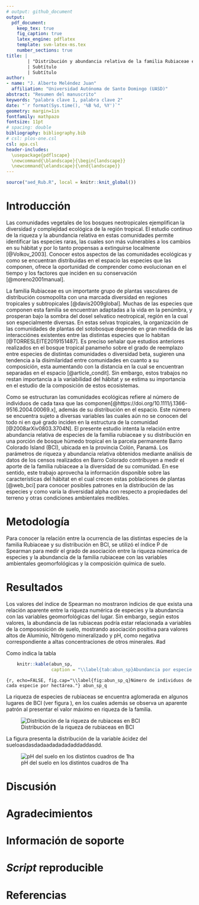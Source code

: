 ```yaml
---
# output: github_document
output: 
  pdf_document:
    keep_tex: true
    fig_caption: true
    latex_engine: pdflatex
    template: svm-latex-ms.tex
    number_sections: true
title: | 
        | "Distribución y abundancia relativa de la familia Rubiaceae en la parcela permanente Isla Barro Colorado"
        | Subtítulo
        | Subtítulo
author:
- name: "J. Alberto Meléndez Juan"
  affiliation: "Universidad Autónoma de Santo Domingo (UASD)"
abstract: "Resumen del manuscrito"
keywords: "palabra clave 1, palabra clave 2"
date: "`r format(Sys.time(), '%B %d, %Y')`"
geometry: margin=1in
fontfamily: mathpazo
fontsize: 11pt
# spacing: double
bibliography: bibliography.bib
# csl: plos-one.csl
csl: apa.csl
header-includes:
  \usepackage{pdflscape}
  \newcommand{\blandscape}{\begin{landscape}}
  \newcommand{\elandscape}{\end{landscape}}
---
```


```r
source("aed_Rub.R", local = knitr::knit_global())
```

# Introducción
Las comunidades vegetales de los bosques neotropicales ejemplifican la diversidad y complejidad ecológica de la región tropical. El estudio continuo de la riqueza y la abundancia relativa en estas comunidades permite identificar las especies raras, las cuales son más vulnerables a los cambios en su hábitat y por lo tanto propensas a extinguirse localmente [@Volkov_2003]. Conocer estos aspectos de las comunidades ecológicas y como se encuentran distribuidas en el espacio las especies que las componen, ofrece la oportunidad de comprender como evolucionan en el tiempo y los factores que inciden en su conservación [@moreno2001manual].

La familia Rubiaceae es un importante grupo de plantas vasculares de distribución cosmopolita con una marcada diversidad en regiones tropicales y subtropicales [@davis2009global]. Muchas de las especies que componen esta familia se encuentran adaptadas a la vida en la penúmbra, y prosperan bajo la sombra del dosel selvatico neotropical, región en la cual son especialmente diversas. En estas selvas tropicales, la organización de las comunidades de plantas del sotobosque depende en gran medida de las interacciónes existentes entre las distintas especies que lo habitan [@TORRESLEITE2019151487]. <!-- Cuya riqueza puede ser afectada además por factores ambientales del lugar, ya que algunas de estas especies se encuentran asociadas a rangos elevados de acides y otras condiciones específicas de los componentes del suelo, como la concentración de distintos metales [@article]. --> Es preciso señalar que estudios anteriores realizados en el bosque tropical panameño sobre el grado de reemplazo entre especies de distintas comunidades o diversidad beta, sugieren una tendencia a la disimilaridad entre comunidades en cuanto a su composición, esta aumentando con la distancia en la cual se encuentran separadas en el espacio [@article_condit]. Sin embargo, estos trabajos no restan importancia a la variabilidad del hábitat y se estima su importancia en el estudio de la composición de estos ecosistemas.

Como se estructuran las comunidades ecológicas refiere al número de individuos de cada taxa que las componen[@https://doi.org/10.1111/j.1366-9516.2004.00069.x], además de su distribución en el espacio. Este número se encuentra sujeto a diversas variables las cuales aún no se conocen del todo ni en qué grado inciden en la estructura de la comunidad [@2008arXiv0803.3704N].
<!--intro ecologia numerica, contexto, yarayarayara -->
El presente estudio intenta <!--averiguar--> la relación entre abundancia relativa de especies de la familia rubiaceae y su distribución en una porción de bosque húmedo tropical en la parcela permanente Barro Colorado Island (BCI), ubicada en la provincia Colón, Panamá. Los parámetros de riqueza y abundancia relativa obtenidos mediante análisis de datos de los censos realizados en Barro Colorado contribuyen a medir el aporte de la familia rubiaceae a la diversidad de su comunidad. En ese sentido, este trabajo aprovecha la información disponible sobre las características del hábitat en el cual crecen estas poblaciones de plantas [@web_bci] para conocer posibles patrones en la distribución de las especies y como varía la diversidad alpha con respecto a propiedades del terreno y otras condiciones ambientales medibles.

# Metodología


Para conocer la relación entre la ocurrencia de las distintas especies de la familia Rubiaceae y su distribución en BCI, se utilizó el índice P de Spearman para medir el grado de asociación entre la riqueza númerica de especies y la abundancia de la familia rubiaceae con las variables ambientales geomorfológicas y la composición química de suelo.

# Resultados
Los valores del índice de Spearman no mostraron indicios de que exista una relación aparente entre la riqueza numérica de especies y la abundancia con las variables geomorfológicas del lugar. Sin embargo, según estos valores, la abundancia de las rubiaceas podría estar relacionada a variables de la compososición de suelo, mostrando asociación positiva para valores altos de Aluminio, Nitrógeno mineralizado y pH, como negativa correspondiente a altas concentraciones de otros minerales.
#ad

Como indica la tabla \ref{tab:abun_sp}

```r
    knitr::kable(abun_sp,
                 caption = "\\label{tab:abun_sp}Abundancia por especie.")
```

``` {r, echo=FALSE, fig.cap="\\label{fig:abun_sp_q}Número de individuos de cada especie por hectárea."}
abun_sp_q
```


La riqueza de especies de rubiaceas se encuentra aglomerada en algunos lugares de BCI (ver figura \ref{fig:mapa_cuadros_riq}), en los cuales además se observa un aparente patrón al presentar el valor máximo en riqueza de la familia. 

![Distribución de la riqueza de rubiaceas en BCI \label{fig:mapa_cuadros_riq}](mapa_cuadros_riq_rubic.png)



La figura \ref{fig:mapa_cuadros_ph} presenta la distribución de la variable ácidez del sueloasdasdadaadadadadaddaddasdd.

![pH del suelo en los distintos cuadros de 1ha \label{fig:mapa_cuadros_ph}](mapa_cuadros_ph.png)

# Discusión

# Agradecimientos

# Información de soporte

\ldots

# *Script* reproducible

\ldots

# Referencias
